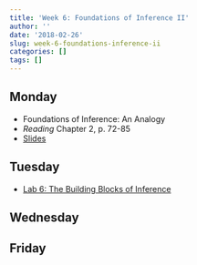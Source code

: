 ```yaml
---
title: 'Week 6: Foundations of Inference II'
author: ''
date: '2018-02-26'
slug: week-6-foundations-inference-ii
categories: []
tags: []
---
```


 
## Monday

* Foundations of Inference: An Analogy
* *Reading* Chapter 2, p. 72-85
* [Slides](/slides/06A-Hypothesis_Testing_II.html)


## Tuesday

*  [Lab 6: The Building Blocks of Inference](/labs/The-Building-Blocks-of-Inference.html)

## Wednesday 


## Friday

  